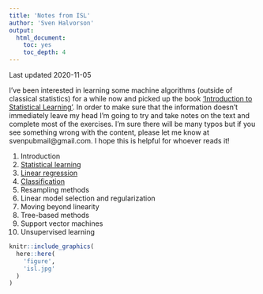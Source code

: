 ```yaml
---
title: 'Notes from ISL'
author: 'Sven Halvorson'
output:
  html_document:
    toc: yes
    toc_depth: 4
---
```

Last updated 2020-11-05

I've been interested in learning some machine algorithms (outside of classical statistics) for a while now and picked up the book ['Introduction to Statistical Learning'](http://faculty.marshall.usc.edu/gareth-james/ISL/). In order to make sure that the information doesn't immediately leave my head I'm going to try and take notes on the text and complete most of the exercises. I'm sure there will be many typos but if you see something wrong with the content, please let me know at svenpubmail@gmail.com. I hope this is helpful for whoever reads it!
  
1. Introduction
2. [Statistical learning](https://svenhalvorson.github.io/party_page/portfolio/ISL/ISL_2)
3. [Linear regression](https://svenhalvorson.github.io/party_page/portfolio/ISL/ISL_3)
4. [Classification](https://svenhalvorson.github.io/party_page/portfolio/ISL/ISL_4)
5. Resampling methods
6. Linear model selection and regularization
7. Moving beyond linearity
8. Tree-based methods
9. Support vector machines
10. Unsupervised learning

  
```r

knitr::include_graphics(
  here::here(
    'figure',
    'isl.jpg'
  )
)

```